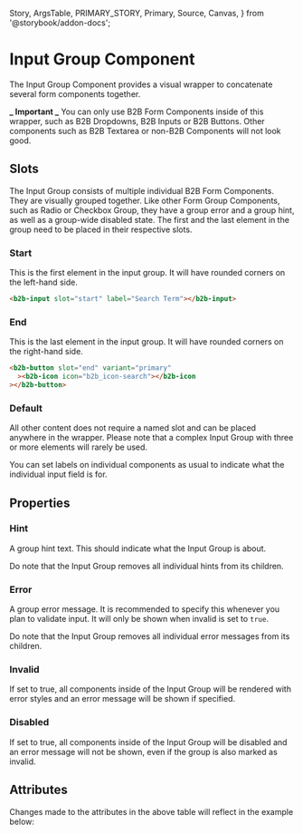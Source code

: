   Story,
  ArgsTable,
  PRIMARY_STORY,
  Primary,
  Source,
  Canvas,
} from '@storybook/addon-docs';

# Input Group Component

<Canvas columns={3} withSource="open" withToolbar={false}>
  <Story id="components-form-input-group--story-010-default" />
</Canvas>

The Input Group Component provides a visual wrapper to concatenate several form components together.

**_ Important _** You can only use B2B Form Components inside of this wrapper, such as
B2B Dropdowns, B2B Inputs or B2B Buttons. Other components such as B2B Textarea or non-B2B Components will not look good.

## Slots

The Input Group consists of multiple individual B2B Form Components. They are visually grouped together.
Like other Form Group Components, such as Radio or Checkbox Group, they have a group error and a group hint,
as well as a group-wide disabled state. The first and the last element in the group need to be placed in their
respective slots.

### Start

This is the first element in the input group. It will have rounded corners on the left-hand side.

```html
<b2b-input slot="start" label="Search Term"></b2b-input>
```

### End

This is the last element in the input group. It will have rounded corners on the right-hand side.

```html
<b2b-button slot="end" variant="primary"
  ><b2b-icon icon="b2b_icon-search"></b2b-icon
></b2b-button>
```

### Default

All other content does not require a named slot and can be placed anywhere in the wrapper.
Please note that a complex Input Group with three or more elements will rarely be used.

<Canvas columns={3} withSource="open" withToolbar={false}>
  <Story id="components-form-input-group--story-040-complex" />
</Canvas>

You can set labels on individual components as usual to indicate what the individual input field is for.

## Properties

### Hint

A group hint text. This should indicate what the Input Group is about.

Do note that the Input Group removes all individual hints from its children.

### Error

A group error message. It is recommended to specify this whenever you plan to validate input.
It will only be shown when invalid is set to `true`.

Do note that the Input Group removes all individual error messages from its children.

### Invalid

If set to true, all components inside of the Input Group will be rendered with error styles
and an error message will be shown if specified.

### Disabled

If set to true, all components inside of the Input Group will be disabled and an error message
will not be shown, even if the group is also marked as invalid.

## Attributes

<ArgsTable story={PRIMARY_STORY} />
Changes made to the attributes in the above table will reflect in the example below:
<Primary />
